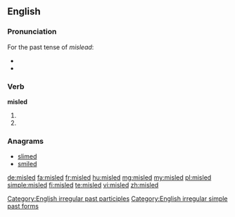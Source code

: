 ==English==

===Pronunciation===
For the past tense of ''mislead'':
* {{X-SAMPA|/%mIs"lEd/}}
* {{IPA|/ˌmɪsˈlɛd/}}

===Verb===
'''misled'''

# {{en-past of|mislead}}
# {{en-past of|misle}}

===Anagrams===
* [[slimed#English|slimed]]
* [[smiled#English|smiled]]

[[Category:English irregular past participles]]
[[Category:English irregular simple past forms]]

[[de:misled]]
[[fa:misled]]
[[fr:misled]]
[[hu:misled]]
[[mg:misled]]
[[my:misled]]
[[pl:misled]]
[[simple:misled]]
[[fi:misled]]
[[te:misled]]
[[vi:misled]]
[[zh:misled]]